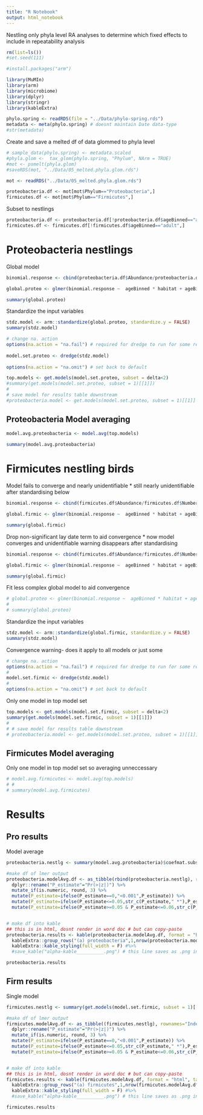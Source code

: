 ```yaml
---
title: "R Notebook"
output: html_notebook
---
```


Nestling only phyla level RA analyses to determine which fixed effects to include in repeatability analysis

```r
rm(list=ls())
#set.seed(111)
```


```r
#install.packages("arm")

library(MuMIn)
library(arm)
library(microbiome)
library(dplyr)
library(stringr)
library(kableExtra)
```

```r
phylo.spring <- readRDS(file = "../Data/phylo-spring.rds")
metadata <- meta(phylo.spring) # doesnt maintain Date data-type
#str(metadata)
```

Create and save a melted df of data glommed to phyla level
```r
# sample_data(phylo.spring) <- metadata.scaled
#phyla.glom <-  tax_glom(phylo.spring, "Phylum", NArm = TRUE)
#mot <- psmelt(phyla.glom)
#saveRDS(mot, "../Data/05_melted.phyla.glom.rds")

```

```r
mot <- readRDS("../Data/05_melted.phyla.glom.rds")
```

```r
proteobacteria.df <- mot[mot$Phylum=="Proteobacteria",]
firmicutes.df <- mot[mot$Phylum=="Firmicutes",]
```

Subset to nestlings
```r
proteobacteria.df <- proteobacteria.df[!proteobacteria.df$ageBinned=="adult",]
firmicutes.df <- firmicutes.df[!firmicutes.df$ageBinned=="adult",]
```

# Proteobacteria nestlings

Global model

```r
binomial.response <- cbind(proteobacteria.df$Abundance/proteobacteria.df$NumberOfReads)

global.proteo <- glmer(binomial.response ~  ageBinned * habitat + ageBinned * layDateFirst + ageBinned * broodSizeWhenSampled + ageBinned*DistanceToEdge + layDateFirst*habitat+ broodSizeWhenSampled*habitat + DistanceToEdge*habitat + broodSizeWhenSampled*DistanceToEdge + DistanceToEdge*layDateFirst + (1|site/nest/bird.ID) + (1|SequencePlate), family= binomial, weights = NumberOfReads, data = proteobacteria.df)#,  glmerControl(optimizer = "bobyqa", optCtrl = list(maxfun = 100000)))

summary(global.proteo)
```

Standardize the input variables
```r
stdz.model <- arm::standardize(global.proteo, standardize.y = FALSE)
summary(stdz.model)
```

```r
# change na. action
options(na.action = "na.fail") # required for dredge to run for some reason
 
model.set.proteo <- dredge(stdz.model)
 
options(na.action = "na.omit") # set back to default

```

```r
top.models <- get.models(model.set.proteo, subset = delta<2)
#summary(get.models(model.set.proteo, subset = 1)[[1]])
# 
# save model for results table downstream
#proteobacteria.model <- get.models(model.set.proteo, subset = 1)[[1]]
```

## Proteobacteria Model averaging
```r
model.avg.proteobacteria <- model.avg(top.models)
 
summary(model.avg.proteobacteria)
```

# Firmicutes nestling birds

Model fails to converge and nearly unidentifiable
* still nearly unidentifiable after standardising below
```r
binomial.response <- cbind(firmicutes.df$Abundance/firmicutes.df$NumberOfReads)

global.firmic <- glmer(binomial.response ~  ageBinned * habitat + ageBinned * layDateFirst + ageBinned * broodSizeWhenSampled + ageBinned*DistanceToEdge + layDateFirst*habitat+ broodSizeWhenSampled*habitat + DistanceToEdge*habitat + broodSizeWhenSampled*DistanceToEdge + DistanceToEdge*layDateFirst + (1|site/nest/bird.ID) + (1|SequencePlate), family= binomial, weights = NumberOfReads, data = firmicutes.df)#,  glmerControl(optimizer = "bobyqa", optCtrl = list(maxfun = 100000)))

summary(global.firmic)
```

Drop non-significant lay date term to aid convergence
* now model converges and unidentifiable warning disappears after standardising
```r
binomial.response <- cbind(firmicutes.df$Abundance/firmicutes.df$NumberOfReads)

global.firmic <- glmer(binomial.response ~  ageBinned * habitat + ageBinned * layDateFirst + ageBinned * broodSizeWhenSampled + ageBinned*DistanceToEdge + broodSizeWhenSampled*habitat + DistanceToEdge*habitat + broodSizeWhenSampled*DistanceToEdge + DistanceToEdge*layDateFirst + (1|site/nest/bird.ID) + (1|SequencePlate), family= binomial, weights = NumberOfReads, data = firmicutes.df)#,  glmerControl(optimizer = "bobyqa", optCtrl = list(maxfun = 100000)))

summary(global.firmic)
```

Fit less complex global model to aid convergence
```r
# global.proteo <- glmer(binomial.response ~  ageBinned * habitat + ageBinned * layDateFirst + ageBinned * broodSizeWhenSampled + ageBinned * DistanceToEdge + (1|site/nest/bird.ID) + (1|SequencePlate), family= binomial, weights = NumberOfReads, data = proteobacteria.df) # , REML=FALSE not valid argument
# 
# summary(global.proteo)
```

Standardize the input variables
```r
stdz.model <- arm::standardize(global.firmic, standardize.y = FALSE)
summary(stdz.model)
```

Convergence warning- does it apply to all models or just some
```r
# change na. action
options(na.action = "na.fail") # required for dredge to run for some reason
# 
model.set.firmic <- dredge(stdz.model)
# 
options(na.action = "na.omit") # set back to default

```


Only one model in top model set
```r
top.models <- get.models(model.set.firmic, subset = delta<2)
summary(get.models(model.set.firmic, subset = 1)[[1]])
# 
# # save model for results table downstream
# proteobacteria.model <- get.models(model.set.proteo, subset = 1)[[1]]
```

## Firmicutes Model averaging

Only one model in top model set so averaging unneccessary
```r
# model.avg.firmicutes <- model.avg(top.models)
# # 
# summary(model.avg.firmicutes)
```

# Results
## Pro results
Model average
```r
proteobacteria.nestlg <- summary(model.avg.proteobacteria)$coefmat.subset # returns summary table for conditional average
```

```r
#make df of lmer output
proteobacteria.modelAvg.df <- as_tibble(rbind(proteobacteria.nestlg), rownames="Independent variables") %>%
  dplyr::rename("P_estimate"="Pr(>|z|)") %>% 
  mutate_if(is.numeric, round, 3) %>%
  mutate(P_estimate=ifelse(P_estimate==0,"<0.001",P_estimate)) %>% 
  mutate(P_estimate=ifelse(P_estimate<=0.05,str_c(P_estimate," *"),P_estimate)) %>%
  mutate(P_estimate=ifelse(P_estimate>=0.05 & P_estimate<=0.06,str_c(P_estimate,"  ."),P_estimate))


# make df into kable
## this is in html, dosnt render in word doc # but can copy-paste
proteobacteria.results <- kable(proteobacteria.modelAvg.df, format = "html", table.attr = "style = \"color: black;\"") %>%
  kableExtra::group_rows("(a) proteobacteria",1,nrow(proteobacteria.modelAvg.df)) %>%
  kableExtra::kable_styling(full_width = F) #%>%
  #save_kable("alpha-kable__________.png") # this line saves as .png in Reports/

proteobacteria.results
```

## Firm results
Single model

```r
firmicutes.nestlg <- summary(get.models(model.set.firmic, subset = 1)[[1]])[["coefficients"]]
```

```r
#make df of lmer output
firmicutes.modelAvg.df <- as_tibble((firmicutes.nestlg), rownames="Independent variables") %>%
  dplyr::rename("P_estimate"="Pr(>|z|)") %>% 
  mutate_if(is.numeric, round, 3) %>%
  mutate(P_estimate=ifelse(P_estimate==0,"<0.001",P_estimate)) %>% 
  mutate(P_estimate=ifelse(P_estimate<=0.05,str_c(P_estimate," *"),P_estimate)) %>%
  mutate(P_estimate=ifelse(P_estimate>=0.05 & P_estimate<=0.06,str_c(P_estimate,"  ."),P_estimate))


# make df into kable
## this is in html, dosnt render in word doc # but can copy-paste
firmicutes.results <- kable(firmicutes.modelAvg.df, format = "html", table.attr = "style = \"color: black;\"") %>%
  kableExtra::group_rows("(a) firmicutes",1,nrow(firmicutes.modelAvg.df)) %>%
  kableExtra::kable_styling(full_width = F) #%>%
  #save_kable("alpha-kable__________.png") # this line saves as .png in Reports/

firmicutes.results
```